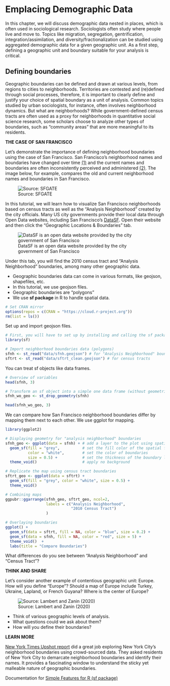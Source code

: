 # Emplacing Demographic Data


In this chapter, we will discuss demographic data nested in places, which is often used in sociological research. Sociologists often study where people live and move to. Topics like migration, segregation, gentrification, integration/assimilation, and diversity/fractionalization can be studied using aggregated demographic data for a given geographic unit. As a first step, defining a geographic unit and boundary suitable for your analysis is critical.

## Defining boundaries

Geographic boundaries can be defined and drawn at various levels, from regions to cities to neighborhoods. Territories are contested and (re)defined through social processes, therefore, it is important to clearly define and justify your choice of spatial boundary as a unit of analysis. Common topics studied by urban sociologists, for instance, often involves neighborhood dynamics. But what are neighborhoods? While government-defined census tracts are often used as a proxy for neighborhoods in quantitative social science research, some scholars choose to analyze other types of boundaries, such as "community areas" that are more meaningful to its residents.



**THE CASE OF SAN FRANCISCO**

Let's demonstrate the importance of defining neighborhood boundaries using the case of San Francisco. San Francisco's neighborhood names and boundaries have changed over time [(1)](https://www.sfgate.com/places/article/What-did-your-neighborhood-used-to-be-called-15098783.php) and the current names and boundaries are often inconsistently perceived and administered [(2)](https://www.sfchronicle.com/projects/2022/san-francisco-neighborhoods/). The image below, for example, compares the old and current neighborhood names and boundaries in San Francisco.


![Source: SFGATE](/Users/hesuyoon/Documents/ENSAE-CREST/2024/2 Fall/Teaching/Advanced_Method/soc-gis-tutorial/images/sf-name-change.png)



In this tutorial, we will learn how to visualize San Francisco neighborhoods based on census tracts as well as the "Analysis Neighborhood" created by the city officials. Many US city governments provide their local data through Open Data websites, including San Francisco's [DataSF](https://datasf.org/opendata/). Open their website and then click the "Geographic Locations & Boundaries" tab. 



![DataSF is an open data website provided by the city government of San Francisco](/Users/hesuyoon/Documents/ENSAE-CREST/2024/2 Fall/Teaching/Advanced_Method/soc-gis-tutorial/images/sf-open-data.png)



Under this tab, you will find the 2010 census tract and "Analysis Neighborhood" boundaries, among many other geographic data.

 - Geographic boundaries data can come in various formats, like geojson, shapefiles, etc.
 - In this tutorial, we use geojson files.
 - Geographic boundaries are "polygons"
 - We use **sf package** in R to handle spatial data.


```r
# Set CRAN mirror
options(repos = c(CRAN = "https://cloud.r-project.org"))
rm(list = ls())
```

Set up and import geojson files.

```r
# First, you will have to set up by installing and calling the sf package.
library(sf)
```

```r
# Import neighborhood boundaries data (polygons)
sfnh <- st_read("data/sfnh.geojson") # for "Analysis Neighborhood" boundaries
sftrt <- st_read("data/sftrt_clean.geojson") # for census tracts
```

You can treat sf objects like data frames.

```r
# Overview of variables
head(sfnh, 3)
```

```r
# Transform an sf object into a simple one data frame (without geometries)
sfnh_wo_geo <- st_drop_geometry(sfnh)

head(sfnh_wo_geo, 3)
```

We can compare how San Francisco neighborhood boundaries differ by mapping them next to each other. We use ggplot for mapping.

```r
library(ggplot2)

# Displaying geometry for "analysis neighborhood" boundaries
sfnh_geo <- ggplot(data = sfnh) + # add a layer to the plot using spatial data
  geom_sf(fill = "grey",          # set the fill color of the spatial features
          color = "white",        # set the color of boundaries
          size = 0.5) +           # set the thickness of the boundary lines
  theme_void()                    # apply no background

# Replicate the map using census tract boundaries
sftrt_geo <- ggplot(data = sftrt) +
  geom_sf(fill = "grey", color = "white", size = 0.5) +  
  theme_void()  

# Combining maps
ggpubr::ggarrange(sfnh_geo, sftrt_geo, ncol=2,
                  labels = c("Analysis Neighborhood",
                             "2010 Census Tract")
                  ) 

# Overlaying boundaries
ggplot() + 
  geom_sf(data = sftrt, fill = NA, color = "blue", size = 0.2) +  
  geom_sf(data = sfnh, fill = NA, color = "red", size = 5) +
  theme_void()  +
  labs(title = "Compare Boundaries")
```

What differences do you see between "Analysis Neighborhood" and "Census Tract"?



**THINK AND SHARE**

Let's consider another example of contentious geographic unit: Europe. How will you define "Europe"? Should a map of Europe include Turkey, Ukraine, Lapland, or French Guyana? Where is the center of Europe? 

![Source: Lambert and Zanin (2020)](/Users/hesuyoon/Documents/ENSAE-CREST/2024/2 Fall/Teaching/Advanced_Method/soc-gis-tutorial/images/europe.png)

 - Think of various geographic levels of analysis.
 - What questions could we ask about them?
 - How will you define their boundaries?


**LEARN MORE**

[New York Times Upshot report](https://www.nytimes.com/interactive/2023/upshot/extremely-detailed-nyc-neighborhood-map.html) did a great job exploring New York City's neighborhood boundaries using crowd-sourced data. They asked residents of New York City to demarcate neighborhood boundaries and identify their names. It provides a fascinating window to understand the sticky yet malleable nature of geographic boundaries.

Documentation for [Simple Features for R (sf package)](https://r-spatial.github.io/sf/)


